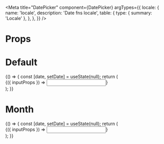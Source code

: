 


<Meta
  title="DatePicker"
  component={DatePicker}
  argTypes={{
    locale: {
      name: 'locale',
      description: 'Date fns locale',
      table: {
        type: { summary: 'Locale' },
      },
    },
  }}
/>

# Props

<ArgsTable of="." />

# Default

<Canvas>
  <Story name="Default">
    {() => {
      const [date, setDate] = useState(null);
      return (
        <div className="date-picker-container">
          <DatePicker locale={enUS} date={date} onChange={setDate} portalContainer={document.body}>
            {({ inputProps }) => <input {...inputProps} />}
          </DatePicker>
        </div>
      );
    }}
  </Story>
</Canvas>

# Month

<Canvas>
  <Story name="Month">
    {() => {
      const [date, setDate] = useState(null);
      return (
        <div className="date-picker-container">
          <DatePicker locale={enUS} type="month" format="MM/yyyy" date={date} onChange={setDate} portalContainer={document.body}>
            {({ inputProps }) => <input {...inputProps} />}
          </DatePicker>
        </div>
      );
    }}
  </Story>
</Canvas>
